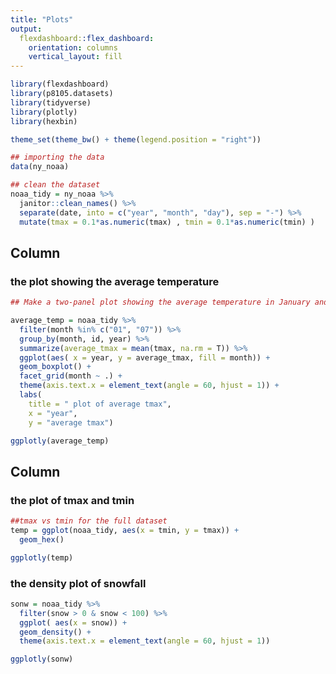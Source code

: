 ```yaml
---
title: "Plots"
output: 
  flexdashboard::flex_dashboard:
    orientation: columns
    vertical_layout: fill
---
```

```r
library(flexdashboard)
library(p8105.datasets)
library(tidyverse)
library(plotly)
library(hexbin)

theme_set(theme_bw() + theme(legend.position = "right"))
```


```r
## importing the data
data(ny_noaa)

## clean the dataset
noaa_tidy = ny_noaa %>% 
  janitor::clean_names() %>%
  separate(date, into = c("year", "month", "day"), sep = "-") %>%
  mutate(tmax = 0.1*as.numeric(tmax) , tmin = 0.1*as.numeric(tmin) )
```


Column {data-width=650}
-----------------------------------------------------------------------


### the plot showing the average temperature
```r
## Make a two-panel plot showing the average temperature in January and in July in each station across years.

average_temp = noaa_tidy %>%
  filter(month %in% c("01", "07")) %>%
  group_by(month, id, year) %>%
  summarize(average_tmax = mean(tmax, na.rm = T)) %>%
  ggplot(aes( x = year, y = average_tmax, fill = month)) +
  geom_boxplot() +
  facet_grid(month ~ .) +
  theme(axis.text.x = element_text(angle = 60, hjust = 1)) +
  labs( 
    title = " plot of average tmax",
    x = "year",
    y = "average tmax")

ggplotly(average_temp)

```



Column {data-width=350}
-----------------------------------------------------------------------


### the plot of tmax and tmin
```r
##tmax vs tmin for the full dataset 
temp = ggplot(noaa_tidy, aes(x = tmin, y = tmax)) +
  geom_hex()

ggplotly(temp)

```

### the density plot of snowfall
```r
sonw = noaa_tidy %>% 
  filter(snow > 0 & snow < 100) %>%
  ggplot( aes(x = snow)) +
  geom_density() +
  theme(axis.text.x = element_text(angle = 60, hjust = 1))

ggplotly(sonw)

```

